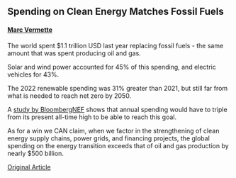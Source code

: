 ## Spending on Clean Energy Matches Fossil Fuels
#### [Marc Vermette](https://www.linkedin.com/in/marc-vermette/)

The world spent $1.1 trillion USD last year replacing fossil fuels - the same amount that was spent producing oil and gas.

Solar and wind power accounted for 45% of this spending, and electric vehicles for 43%.

The 2022 renewable spending was 31% greater than 2021, but still far from what is needed to reach net zero by 2050. 

A [study by BloombergNEF](https://about.bnef.com/blog/global-low-carbon-energy-technology-investment-surges-past-1-trillion-for-the-first-time/) shows that annual spending would have to triple from its present all-time high to be able to reach this goal.

As for a win we CAN claim, when we factor in the strengthening of clean energy supply chains, power grids, and financing projects, the global spending on the energy transition exceeds that of oil and gas production by nearly $500 billion.

[Original Article](https://www.bloomberg.com/news/articles/2023-01-26/global-clean-energy-investments-match-fossil-fuel-for-first-time)